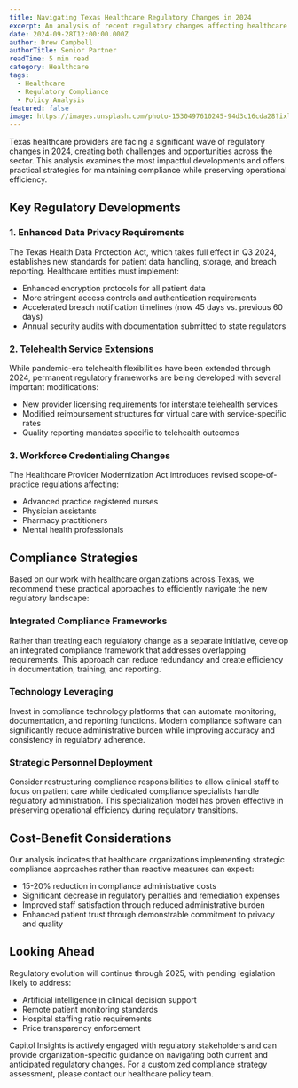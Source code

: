 ```yaml
---
title: Navigating Texas Healthcare Regulatory Changes in 2024
excerpt: An analysis of recent regulatory changes affecting healthcare providers and strategies for compliance without sacrificing operational efficiency.
date: 2024-09-28T12:00:00.000Z
author: Drew Campbell
authorTitle: Senior Partner
readTime: 5 min read
category: Healthcare
tags:
  - Healthcare
  - Regulatory Compliance
  - Policy Analysis
featured: false
image: https://images.unsplash.com/photo-1530497610245-94d3c16cda28?ixlib=rb-4.0.3&ixid=M3wxMjA3fDB8MHxwaG90by1wYWdlfHx8fGVufDB8fHx8fA%3D%3D&auto=format&fit=crop&w=1740&q=80
---
```


Texas healthcare providers are facing a significant wave of regulatory changes in 2024, creating both challenges and opportunities across the sector. This analysis examines the most impactful developments and offers practical strategies for maintaining compliance while preserving operational efficiency.

## Key Regulatory Developments

### 1. Enhanced Data Privacy Requirements
The Texas Health Data Protection Act, which takes full effect in Q3 2024, establishes new standards for patient data handling, storage, and breach reporting. Healthcare entities must implement:
- Enhanced encryption protocols for all patient data
- More stringent access controls and authentication requirements
- Accelerated breach notification timelines (now 45 days vs. previous 60 days)
- Annual security audits with documentation submitted to state regulators

### 2. Telehealth Service Extensions
While pandemic-era telehealth flexibilities have been extended through 2024, permanent regulatory frameworks are being developed with several important modifications:
- New provider licensing requirements for interstate telehealth services
- Modified reimbursement structures for virtual care with service-specific rates
- Quality reporting mandates specific to telehealth outcomes

### 3. Workforce Credentialing Changes
The Healthcare Provider Modernization Act introduces revised scope-of-practice regulations affecting:
- Advanced practice registered nurses
- Physician assistants
- Pharmacy practitioners
- Mental health professionals

## Compliance Strategies

Based on our work with healthcare organizations across Texas, we recommend these practical approaches to efficiently navigate the new regulatory landscape:

### Integrated Compliance Frameworks
Rather than treating each regulatory change as a separate initiative, develop an integrated compliance framework that addresses overlapping requirements. This approach can reduce redundancy and create efficiency in documentation, training, and reporting.

### Technology Leveraging
Invest in compliance technology platforms that can automate monitoring, documentation, and reporting functions. Modern compliance software can significantly reduce administrative burden while improving accuracy and consistency in regulatory adherence.

### Strategic Personnel Deployment
Consider restructuring compliance responsibilities to allow clinical staff to focus on patient care while dedicated compliance specialists handle regulatory administration. This specialization model has proven effective in preserving operational efficiency during regulatory transitions.

## Cost-Benefit Considerations

Our analysis indicates that healthcare organizations implementing strategic compliance approaches rather than reactive measures can expect:
- 15-20% reduction in compliance administrative costs
- Significant decrease in regulatory penalties and remediation expenses
- Improved staff satisfaction through reduced administrative burden
- Enhanced patient trust through demonstrable commitment to privacy and quality

## Looking Ahead

Regulatory evolution will continue through 2025, with pending legislation likely to address:
- Artificial intelligence in clinical decision support
- Remote patient monitoring standards
- Hospital staffing ratio requirements
- Price transparency enforcement

Capitol Insights is actively engaged with regulatory stakeholders and can provide organization-specific guidance on navigating both current and anticipated regulatory changes. For a customized compliance strategy assessment, please contact our healthcare policy team.
